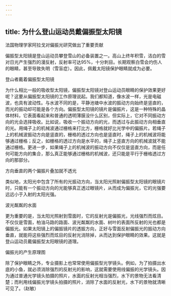```yaml
---
---
---
```

title: 为什么登山运动员戴偏振型太阳镜
---




法国物理学家阿拉戈对偏振光研究做出了重要贡献



偏振型太阳镜是登山运动员攀登雪山的必备装置之一。高山上终年积雪，洁白的雪对日光产生强烈的漫反射，反射率可达95%，十分刺目。长期观察白雪会灼伤人的眼睛，甚至导致失明（雪盲症）。因此，佩戴太阳镜保护眼睛就成为必要。

登山者戴着偏振型太阳镜



为什么相比一般的吸收型太阳镜，偏振型太阳镜对登山运动员眼睛的保护效果更好呢？这要从偏振型太阳镜的工作原理说起。我们都知道，像水波一样，光是电磁波，也具有波动性。与水波不同的是，平静池塘中水波的振动方向始终是竖直的，而光的振动却可能是各个方向。偏振型太阳镜的镜片是偏振片，这是一种特殊的晶体材料，它表面看起来和普通的透明薄膜没什么区别，但实际上，它对不同振动方向的光会选择吸收。比如说，吸收一个振动方向的光，而透过与此振动方向相垂直的光。用绳子上的机械波通过栅格来打比方，栅格就好比光学中的偏振片。若绳子上的机械波振动方向是竖直的，栅格的透过方向也是竖直时，绳子上的机械波将能够通过栅格；反之，如栅格的透过方向是水平的，绳子上竖直方向的机械波就不能通过栅格。更进一步，如果绳子上的机械波的振动方向不仅仅是竖直方向，而是任何可能方向的集合，那么真正能够通过栅格的机械波，还只能是平行于栅格透过方向的那部分。

方向垂直的两个偏振片叠加就不透光



类似地，太阳光中包含了所有的光振动方向，当太阳光照射偏振型太阳镜的眼镜片时，只能有一个振动方向的光能够真正透过眼镜片，从而成为偏振光，它的光强要远远小于入射的太阳光强。

波光粼粼的水面



更为重要的是，当太阳光照射到雪面时，它的反射光是偏振光，光线强烈而炫目。不仅仅是雪面，柏油马路的路面、波光粼粼的水面、树叶的表面所反射的光也都是偏振光。如果太阳镜上的偏振镜片的透振方向，正好与雪面反射偏振光的振动方向垂直，就能将这些强烈而炫目的反射光消除掉，从而达到保护眼睛的效果。这就是登山运动员戴偏振型太阳眼镜的道理。

偏振光的产生原理图



除了保护眼睛之外，专业摄影上也常常使用偏振型光学镜头。例如，为了拍摄出水底的小鱼，就必须消除强烈的反射光的影响，这就需要使用线偏振的光学镜头。因为通过普通光学镜头拍摄的照片，水面的反射光相当强烈，水下的景物无法看清楚；而利用线偏振光学镜头拍摄的照片，消除了水面的反射光，水下的景物就清晰可见了。（赵敏）
